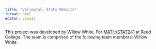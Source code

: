 ```yaml
---
title: "Volleyball Stats Website"
format: html
editor: visual
---
```


This project was developed by Willow White. For [MATH/STAT241](https://aallorant.github.io/math241s24/) at Reed College. The team is comprised of the following team members: Willow White
